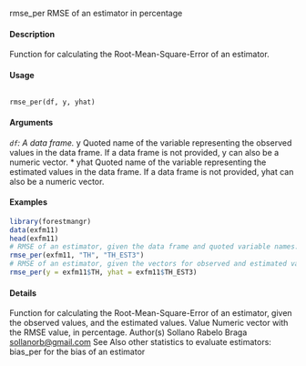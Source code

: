 rmse_per RMSE of an estimator in percentage

#### Description
Function for calculating the Root-Mean-Square-Error of an estimator.

#### Usage
<pre><code>
rmse_per(df, y, yhat)
</code></pre>

#### Arguments 
*``df``: A data frame.
* y Quoted name of the variable representing the observed values in the data frame. If a data frame is not provided, y can also be a numeric vector.
* yhat Quoted name of the variable representing the estimated values in the data frame. If a data frame is not provided, yhat can also be a numeric vector.


#### Examples
```r
library(forestmangr)
data(exfm11)
head(exfm11)
# RMSE of an estimator, given the data frame and quoted variable names:
rmse_per(exfm11, "TH", "TH_EST3")
# RMSE of an estimator, given the vectors for observed and estimated values:
rmse_per(y = exfm11$TH, yhat = exfm11$TH_EST3)
```
#### Details
Function for calculating the Root-Mean-Square-Error of an estimator, given the observed values,
and the estimated values.
Value
Numeric vector with the RMSE value, in percentage.
Author(s)
Sollano Rabelo Braga <sollanorb@gmail.com>
See Also
other statistics to evaluate estimators: bias_per for the bias of an estimator
